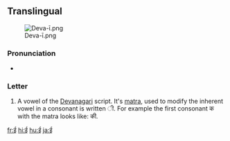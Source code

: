 ==Translingual==
[[File:Deva-ī.png|thumb]]

===Pronunciation===
* {{IPA|/iː/|lang=mul}}

===Letter===
{{mul-deva|ī}}

# A vowel of the [[Devanagari]] script.  It's [[matra]], used to modify the inherent vowel in a consonant is written &#x0940;.  For example the first consonant क with the matra looks like: की.

[[fr:ई]]
[[hi:ई]]
[[hu:ई]]
[[ja:ई]]